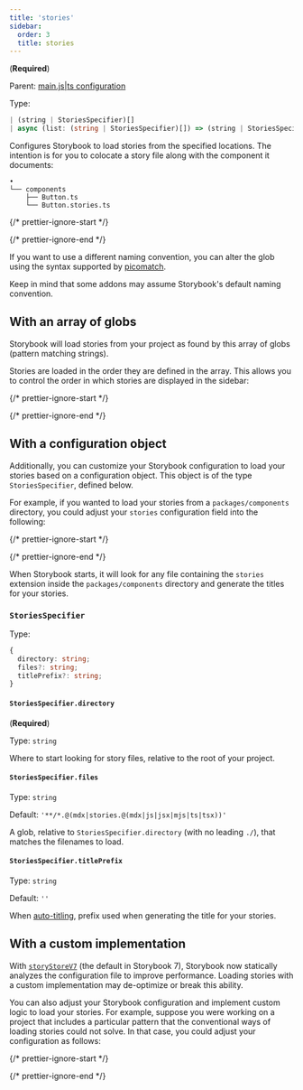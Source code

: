 ```yaml
---
title: 'stories'
sidebar:
  order: 3
  title: stories
---
```


(**Required**)

Parent: [main.js|ts configuration](./main-config.mdx)

Type:

```ts
| (string | StoriesSpecifier)[]
| async (list: (string | StoriesSpecifier)[]) => (string | StoriesSpecifier)[]
```

Configures Storybook to load stories from the specified locations. The intention is for you to colocate a story file along with the component it documents:

```
•
└── components
    ├── Button.ts
    └── Button.stories.ts
```

{/* prettier-ignore-start */}

<CodeSnippets path="main-config-stories.md" />

{/* prettier-ignore-end */}

<Callout variant="info" icon="💡">

  If you want to use a different naming convention, you can alter the glob using the syntax supported by [picomatch](https://github.com/micromatch/picomatch#globbing-features).

  Keep in mind that some addons may assume Storybook's default naming convention.
  
</Callout>

## With an array of globs

Storybook will load stories from your project as found by this array of globs (pattern matching strings).

Stories are loaded in the order they are defined in the array. This allows you to control the order in which stories are displayed in the sidebar:

{/* prettier-ignore-start */}

<CodeSnippets path="main-config-stories-ordered.md" />

{/* prettier-ignore-end */}

## With a configuration object

Additionally, you can customize your Storybook configuration to load your stories based on a configuration object. This object is of the type `StoriesSpecifier`, defined below.

For example, if you wanted to load your stories from a `packages/components` directory, you could adjust your `stories` configuration field into the following:

{/* prettier-ignore-start */}

<CodeSnippets path="main-config-stories-with-object.md" />

{/* prettier-ignore-end */}

When Storybook starts, it will look for any file containing the `stories` extension inside the `packages/components` directory and generate the titles for your stories.

### `StoriesSpecifier`

Type:

```ts
{
  directory: string;
  files?: string;
  titlePrefix?: string;
}
```

#### `StoriesSpecifier.directory`

(**Required**)

Type: `string`

Where to start looking for story files, relative to the root of your project.

#### `StoriesSpecifier.files`

Type: `string`

Default: `'**/*.@(mdx|stories.@(mdx|js|jsx|mjs|ts|tsx))'`

A glob, relative to `StoriesSpecifier.directory` (with no leading `./`), that matches the filenames to load.

#### `StoriesSpecifier.titlePrefix`

Type: `string`

Default: `''`

When [auto-titling](../../configure/user-interface/sidebar-and-urls.mdx#csf-30-auto-titles), prefix used when generating the title for your stories.

## With a custom implementation

<Callout variant="info" icon="💡">

  With [`storyStoreV7`](./main-config-features.mdx#storystorev7) (the default in Storybook 7), Storybook now statically analyzes the configuration file to improve performance. Loading stories with a custom implementation may de-optimize or break this ability.
  
</Callout>

You can also adjust your Storybook configuration and implement custom logic to load your stories. For example, suppose you were working on a project that includes a particular pattern that the conventional ways of loading stories could not solve. In that case, you could adjust your configuration as follows:

{/* prettier-ignore-start */}

<CodeSnippets path="main-config-stories-with-logic.md" />

{/* prettier-ignore-end */}
